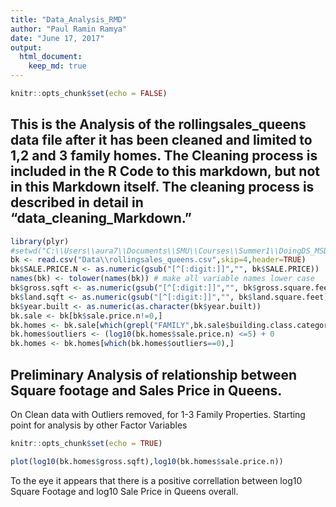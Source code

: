 ```yaml
---
title: "Data_Analysis_RMD"
author: "Paul Ramin Ramya"
date: "June 17, 2017"
output:
  html_document:
    keep_md: true
---
```


```r
knitr::opts_chunk$set(echo = FALSE)
```

## This is the Analysis of the rollingsales_queens data file after it has been cleaned and limited to 1,2 and 3 family homes.  The Cleaning process is included in the R Code to this markdown, but not in this Markdown itself.  The cleaning process is described in detail in "data_cleaning_Markdown."

```r

library(plyr)
#setwd("C:\\Users\\aura7\\Documents\\SMU\\Courses\\Summer1\\DoingDS_MSDS6306\\week6\\Unit6_Assignment\\Rollingsales_queensv1\\Analysis")
bk <- read.csv("Data\\rollingsales_queens.csv",skip=4,header=TRUE)
bk$SALE.PRICE.N <- as.numeric(gsub("[^[:digit:]]","", bk$SALE.PRICE))
names(bk) <- tolower(names(bk)) # make all variable names lower case
bk$gross.sqft <- as.numeric(gsub("[^[:digit:]]","", bk$gross.square.feet))
bk$land.sqft <- as.numeric(gsub("[^[:digit:]]","", bk$land.square.feet))
bk$year.built <- as.numeric(as.character(bk$year.built))
bk.sale <- bk[bk$sale.price.n!=0,]
bk.homes <- bk.sale[which(grepl("FAMILY",bk.sale$building.class.category)),]
bk.homes$outliers <- (log10(bk.homes$sale.price.n) <=5) + 0
bk.homes <- bk.homes[which(bk.homes$outliers==0),]
```

##  Preliminary Analysis of relationship between Square footage and Sales Price in Queens.
On Clean data with Outliers removed, for 1-3 Family Properties.
Starting point for analysis by other Factor Variables
```r
knitr::opts_chunk$set(echo = TRUE)
```

```r

plot(log10(bk.homes$gross.sqft),log10(bk.homes$sale.price.n))
```

To the eye it appears that there is a positive correllation between log10 Square Footage and log10 Sale Price in Queens overall.